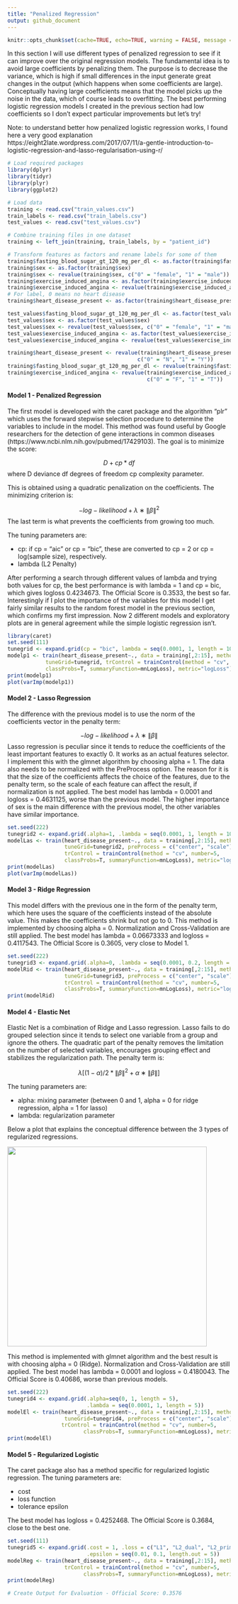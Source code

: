 ```yaml
---
title: "Penalized Regression"
output: github_document
---
```


```r
knitr::opts_chunk$set(cache=TRUE, echo=TRUE, warning = FALSE, message = FALSE)
```

In this section I will use different types of penalized regression to see if it can improve over the original regression models. The fundamental idea is to avoid large coefficients by penalizing them. The purpose is to decrease the variance, which is high if small differences in the input generate great changes in the output (which happens when some coefficients are large). Conceptually having large coefficients means that the model picks up the noise in the data, which of course leads to overfitting. The best performing logistic regression models I created in the previous section had low coefficients so I don't expect particular improvements but let's try!

Note: to understand better how penalized logistic regression works, I found here a very good explanation
https://eight2late.wordpress.com/2017/07/11/a-gentle-introduction-to-logistic-regression-and-lasso-regularisation-using-r/ 

```r

# Load required packages
library(dplyr)
library(tidyr)
library(plyr)
library(ggplot2)

# Load data
training <- read.csv("train_values.csv")
train_labels <- read.csv("train_labels.csv")
test_values <- read.csv("test_values.csv")

# Combine training files in one dataset
training <- left_join(training, train_labels, by = "patient_id")

# Transform features as factors and rename labels for some of them
training$fasting_blood_sugar_gt_120_mg_per_dl <- as.factor(training$fasting_blood_sugar_gt_120_mg_per_dl)
training$sex <- as.factor(training$sex)
training$sex <- revalue(training$sex, c("0" = "female", "1" = "male"))
training$exercise_induced_angina <- as.factor(training$exercise_induced_angina)
training$exercise_induced_angina <- revalue(training$exercise_induced_angina, c("0" = "F", "1" = "T"))
# For label, 0 means no heart disease
training$heart_disease_present <- as.factor(training$heart_disease_present)

test_values$fasting_blood_sugar_gt_120_mg_per_dl <- as.factor(test_values$fasting_blood_sugar_gt_120_mg_per_dl)
test_values$sex <- as.factor(test_values$sex)
test_values$sex <- revalue(test_values$sex, c("0" = "female", "1" = "male"))
test_values$exercise_induced_angina <- as.factor(test_values$exercise_induced_angina)
test_values$exercise_induced_angina <- revalue(test_values$exercise_induced_angina, c("0" = "F", "1" = "T"))
```

```r
training$heart_disease_present <- revalue(training$heart_disease_present, 
                                         c("0" = "N", "1" = "Y"))
training$fasting_blood_sugar_gt_120_mg_per_dl <- revalue(training$fasting_blood_sugar_gt_120_mg_per_dl, c("0" = "N", "1" = "Y"))
training$exercise_indiced_angina <- revalue(training$exercise_indiced_angina, 
                                            c("0" = "F", "1" = "T"))
```

#### Model 1 - Penalized Regression

The first model is developed with the caret package and the algorithm "plr" which uses the forward stepwise selection procedure to determine the variables to include in the model. This method was found useful by Google researchers for the detection of gene interactions in common diseases (https://www.ncbi.nlm.nih.gov/pubmed/17429103). The goal is to minimize the score:

$$D + cp*df$$
where
D deviance
df degrees of freedom
cp complexity parameter. 

This is obtained using a quadratic penalization on the coefficients. The minimizing
criterion is:

$$- log-likelihood + \lambda ∗ \lVert\beta\rVert^2$$
The last term is what prevents the coefficients from growing too much.

The tuning parameters are:

* cp: if cp = "aic" or cp = "bic", these are converted to cp = 2 or cp = log(sample size), respectively. 
* lambda (L2 Penalty)

After performing a search through different values of lambda and trying both values for cp, the best performance is with lambda = 1 and cp = bic, which gives logloss 0.4234673. The Official Score is 0.3533, the best so far.
Interestingly if I plot the importance of the variables for this model I get fairly similar results to the random forest model in the previous section, which confirms my first impression. Now 2 different models and exploratory plots are in general agreement while the simple logistic regression isn't.

```r
library(caret)
set.seed(111)
tunegrid <- expand.grid(cp = "bic", lambda = seq(0.0001, 1, length = 10))
modelp1 <- train(heart_disease_present~., data = training[,2:15], method = "plr", 
            tuneGrid=tunegrid, trControl = trainControl(method = "cv", number=5, 
            classProbs=T, summaryFunction=mnLogLoss), metric="logLoss")
print(modelp1)
plot(varImp(modelp1))
```

#### Model 2 - Lasso Regression

The difference with the previous model is to use the norm of the coefficients vector in the penalty term:

$$- log-likelihood + \lambda ∗ \lVert\beta\rVert$$
Lasso regression is peculiar since it tends to reduce the coefficients of the least important features to exactly 0. It works as an actual features selector.
I implement this with the glmnet algorithm by choosing alpha = 1.
The data also needs to be normalized with the PreProcess option. The reason for it is that the size of the coefficients affects the choice of the features, due to the penalty term, so the scale of each feature can affect the result, if normalization is not applied.
The best model has lambda = 0.0001 and logloss = 0.4631125, worse than the previous model. The higher importance of sex is the main difference with the previous model, the other variables have similar importance. 

```r
set.seed(222)
tunegrid2 <- expand.grid(.alpha=1, .lambda = seq(0.0001, 1, length = 10))
modelLas <- train(heart_disease_present~., data = training[,2:15], method = "glmnet", 
                  tuneGrid=tunegrid2, preProcess = c("center", "scale"), 
                  trControl = trainControl(method = "cv", number=5,
                  classProbs=T, summaryFunction=mnLogLoss), metric="logLoss")
print(modelLas)
plot(varImp(modelLas))
```

#### Model 3 - Ridge Regression

This model differs with the previous one in the form of the penalty term, which here uses the square of the coefficients instead of the absolute value. This makes the coefficients shrink but not go to 0. 
This method is implemented by choosing alpha = 0. Normalization and Cross-Validation are still applied. The best model has lambda = 0.06673333 and logloss = 0.4117543. The Official Score is 0.3605, very close to Model 1.

```r
set.seed(222)
tunegrid3 <- expand.grid(.alpha=0, .lambda = seq(0.0001, 0.2, length = 10))
modelRid <- train(heart_disease_present~., data = training[,2:15], method = "glmnet", 
                  tuneGrid=tunegrid3, preProcess = c("center", "scale"), 
                  trControl = trainControl(method = "cv", number=5, 
                  classProbs=T, summaryFunction=mnLogLoss), metric="logLoss")
print(modelRid)
```

#### Model 4 - Elastic Net

Elastic Net is a combination of Ridge and Lasso regression. Lasso fails to do grouped selection since it tends to select one variable from a group and ignore the others. The quadratic part of the penalty removes the limitation on the number of selected variables,
encourages grouping effect and stabilizes the regularization path. 
The penalty term is:

$$\lambda [(1 - \alpha)/2 * \lVert\beta\rVert^2 + \alpha ∗ \lVert\beta\rVert]$$

The tuning parameters are:

* alpha: mixing parameter (between 0 and 1, alpha = 0 for ridge regression, alpha = 1 for lasso) 
* lambda: regularization parameter

Below a plot that explains the conceptual difference between the 3 types of regularized regressions.

<img src="ElasticNet.png" width="450">

This method is implemented with glmnet algorithm and the best result is with choosing alpha = 0 (Ridge). Normalization and Cross-Validation are still applied. The best model has lambda = 0.0001 and logloss = 0.4180043. The Official Score is 0.40686, worse than previous models.

```r
set.seed(222)
tunegrid4 <- expand.grid(.alpha=seq(0, 1, length = 5), 
                         .lambda = seq(0.0001, 1, length = 5))
modelEl <- train(heart_disease_present~., data = training[,2:15], method = "glmnet", 
                  tuneGrid=tunegrid4, preProcess = c("center", "scale"), 
                 trControl = trainControl(method = "cv", number=5, 
                        classProbs=T, summaryFunction=mnLogLoss), metric="logLoss")
print(modelEl)
```

#### Model 5 - Regularized Logistic

The caret package also has a method specific for regularized logistic regression. The tuning parameters are:

* cost
* loss function
* tolerance epsilon

The best model has logloss = 0.4252468. The Official Score is 0.3684, close to the best one.

```r
set.seed(111)
tunegrid5 <- expand.grid(.cost = 1, .loss = c("L1", "L2_dual", "L2_primal"),
                         .epsilon = seq(0.01, 0.1, length.out = 5))
modelReg <- train(heart_disease_present~., data = training[,2:15], method = "regLogistic",                   tuneGrid=tunegrid5, preProcess = c("center", "scale"),
                  trControl = trainControl(method = "cv", number=5, 
                        classProbs=T, summaryFunction=mnLogLoss), metric="logLoss")
print(modelReg)

# Create Output for Evaluation - Official Score: 0.3576
```
